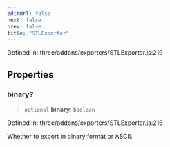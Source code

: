 ```yaml
---
editUrl: false
next: false
prev: false
title: "STLExporter"
---
```


Defined in: three/addons/exporters/STLExporter.js:219

## Properties

### binary?

> `optional` **binary**: `boolean`

Defined in: three/addons/exporters/STLExporter.js:216

Whether to export in binary format or ASCII.

